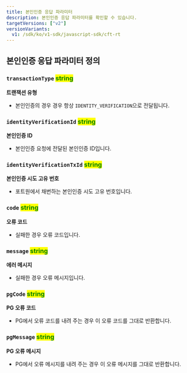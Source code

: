 ```yaml
---
title: 본인인증 응답 파라미터
description: 본인인증 응답 파라미터를 확인할 수 있습니다.
targetVersions: ["v2"]
versionVariants:
  v1: /sdk/ko/v1-sdk/javascript-sdk/cft-rt
---
```


## 본인인증 응답 파라미터 정의

### **`transactionType`** <mark style="color:green;">**string**</mark>

**트랜잭션 유형**

- 본인인증의 경우 경우 항상 `IDENTITY_VERIFICATION`으로 전달됩니다.

### **`identityVerificationId`** <mark style="color:green;">**string**</mark>

**본인인증 ID**

- 본인인증 요청에 전달된 본인인증 ID입니다.

### **`identityVerificationTxId`** <mark style="color:green;">**string**</mark>

**본인인증 시도 고유 번호**

- 포트원에서 채번하는 본인인증 시도 고유 번호입니다.

### **`code`** <mark style="color:green;">**string**</mark>

**오류 코드**

- 실패한 경우 오류 코드입니다.

### **`message`** <mark style="color:green;">**string**</mark>

**에러 메시지**

- 실패한 경우 오류 메시지입니다.

### **`pgCode`** <mark style="color:green;">**string**</mark>

**PG 오류 코드**

- PG에서 오류 코드를 내려 주는 경우 이 오류 코드를 그대로 반환합니다.

### **`pgMessage`** <mark style="color:green;">**string**</mark>

**PG 오류 메시지**

- PG에서 오류 메시지를 내려 주는 경우 이 오류 메시지를 그대로 반환합니다.
